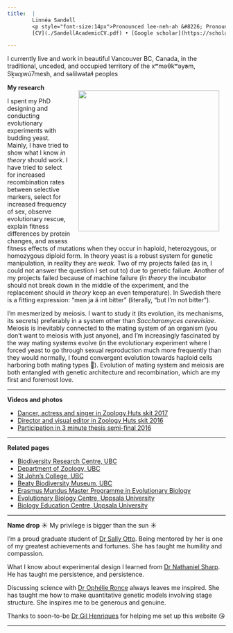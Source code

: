 ```yaml
---
title:  |
        Linnéa Sandell
        <p style="font-size:14px">Pronounced lee-neh-ah &#8226; Pronouns: *she/her/hers*</p> 
        [CV](./SandellAcademicCV.pdf) • [Google scholar](https://scholar.google.ca/citations?user=-5nU8P0AAAAJ&hl=en) • [Email](mailto:sandell@zoology.ubc.ca) • [OrcID](https://orcid.org/0000-0002-1716-9801) • [Twitter](https://twitter.com/nea_borealis)

---
```



I currently live and work in beautiful Vancouver BC, Canada, in the traditional, unceded, and occupied territory of the xʷməθkʷəy̓əm, Sḵwx̱wú7mesh, and səlilwətaɬ peoples


<img align="right" width="325" style="padding: 15px" src="./DSC01550.jpeg">

<strong>My research</strong>

I spent my PhD designing and conducting evolutionary experiments with budding yeast. Mainly, I have tried to show what I know _in theory_ should work. I have tried to select for increased recombination rates between selective markers, select for increased frequency of sex, observe evolutionary rescue, explain fitness differences by protein changes, and assess fitness effects of mutations when they occur in haploid, heterozygous, or homozygous diploid form. In theory yeast is a robust system for genetic manipulation, in reality they are *weak*. Two of my projects failed (as in, I could not answer the question I set out to) due to genetic failure. Another of my projects failed because of machine failure (_in theory_ the incubator should not break down in the middle of the experiment, and the replacement should _in theory_ keep an even temperature). In Swedish there is a fitting expression: "men ja ä int bitter" (literally, "but I'm not bitter").

I'm mesmerized by meiosis. I want to study it (its evolution, its mechanisms, its secrets) preferably in a system other than _Saccharomyces cerevisiae_. Meiosis is inevitably connected to the mating system of an organism (you don't want to meiosis with just anyone), and I'm increasingly fascinated by the way mating systems evolve (in the evolutionary experiment where I forced yeast to go through sexual reproduction much more frequently than they would normally, I found convergent evolution towards haploid cells harboring both mating types 🤯). Evolution of mating system and meiosis are both entangled with genetic architecture and recombination, which are my first and foremost love.

<hr />


<strong>Videos and photos</strong>
<ul>
 	<li><a href="https://www.youtube.com/watch?v=A3qxCGW4A8w">Dancer, actress and singer in Zoology Huts skit 2017</a></li>
 	<li><a href="https://youtu.be/ax2B198zkmA">Director and visual editor in Zoology Huts skit 2016</a></li>
 	<li><a href="https://www.youtube.com/watch?v=3JJ_hjpWK-0&amp;list=PL8JAfS6VQqkz3ju8IRsvZoQWFOTV42KF-&amp;index=3">Participation in 3 minute thesis semi-final 2016</a></li>
</ul>

<hr />

<strong>Related pages</strong>
<ul>
 	<li><a href="http://www.biodiversity.ubc.ca">Biodiversity Research Centre, UBC</a></li>
 	<li><a href="http://www.zoology.ubc.ca">Department of Zoology, UBC</a></li>
 	<li><a href="http://stjohns.ubc.ca">St John's College, UBC</a></li>
 	<li><a href="http://beatymuseum.ubc.ca">Beaty Biodiversity Museum, UBC</a></li>
 	<li><a href="http://www.evobio.eu">Erasmus Mundus Master Programme in Evolutionary Biology</a></li>
 	<li><a href="http://EBC uppsala">Evolutionary Biology Centre, Uppsala University</a></li>
 	<li><a href="http://ibg.uu.se/?languageId=1">Biology Education Centre, Uppsala University</a></li>
</ul>

<hr />

<strong>Name drop</strong>
☀️ My privilege is bigger than the sun ☀️

I'm a proud graduate student of [Dr Sally Otto](https://www.zoology.ubc.ca/~otto/). Being mentored by her is one of my greatest achievements and fortunes. She has taught me humility and compassion.

What I know about experimental design I learned from [Dr Nathaniel Sharp](https://genetics.wisc.edu/staff/sharp-nathaniel/). He has taught me persistence, and persistence.

Discussing science with [Dr Ophélie Ronce](http://www.isem.univ-montp2.fr/en/personnel/teams/metapopulation/ronce-ophelie.index/) always leaves me inspired. She has taught me how to make quantitative genetic models involving stage structure. She inspires me to be generous and genuine.

Thanks to soon-to-be [Dr Gil Henriques](https://gilhenriques.github.io) for helping me set up this website 😘

<hr />
